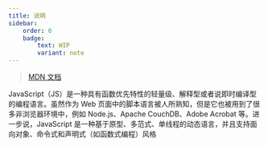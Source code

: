 ```yaml
---
title: 说明
sidebar:
    order: 0
    badge:
        text: WIP
        variant: note
---
```


> [MDN 文档](https://developer.mozilla.org/zh-CN/docs/Web/JavaScript)

JavaScript（JS）是一种具有函数优先特性的轻量级、解释型或者说即时编译型的编程语言。虽然作为 Web 页面中的脚本语言被人所熟知，但是它也被用到了很多非浏览器环境中，例如 Node.js、Apache CouchDB、Adobe Acrobat 等。进一步说，JavaScript 是一种基于原型、多范式、单线程的动态语言，并且支持面向对象、命令式和声明式（如函数式编程）风格
